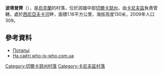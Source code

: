 {{coord|49|50|29|N|31|14|22|E|scale:30000_region:UA|display=title}}

'''波塔普齊'''（{{lang-uk|Потапці}}），是[[烏克蘭|烏克蘭]]的村落，位於該國中部[[切爾卡瑟州|切爾卡瑟州]]，由[[卡尼夫區|卡尼夫區]]負責管轄，處於[[西尼亞夫卡河_(羅薩瓦河支流)|西尼亞夫卡河]]畔，面積1.16平方公里，海拔高度130米，2009年人口309。

==參考資料==
*[http://gska2.rada.gov.ua/pls/z7502/A005?rdat1=26.07.2009&rf7571=37857 Потапці]{{dead link|date=2018年3月 |bot=InternetArchiveBot |fix-attempted=yes }}
* [https://web.archive.org/web/20110926210753/http://who-is-who.com.ua/bookmaket/mischerkasy2009/8/206.html На сайті who-is-who.com.ua]

[[Category:切爾卡瑟州村落|Category:切爾卡瑟州村落]]
[[Category:卡尼夫區村落|Category:卡尼夫區村落]]


{{Cherkasy-geo-stub}}
